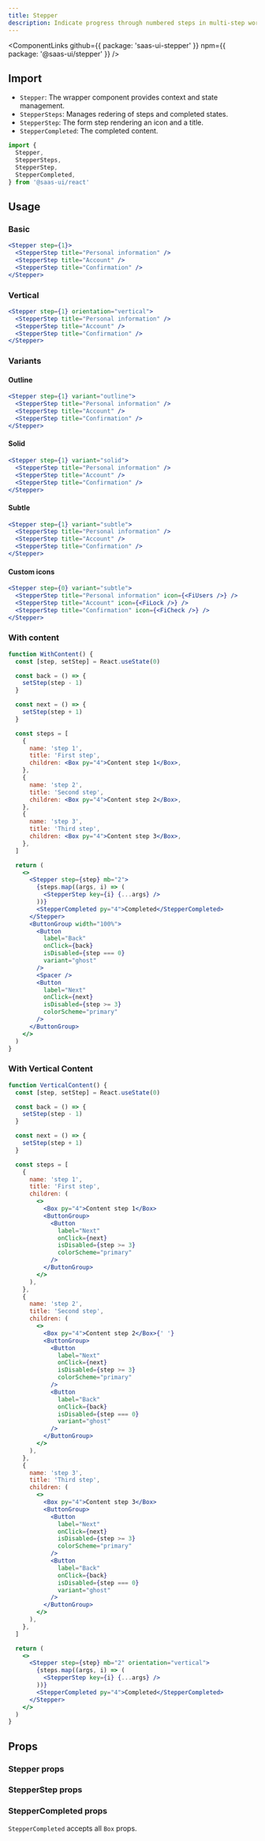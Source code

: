 ```yaml
---
title: Stepper
description: Indicate progress through numbered steps in multi-step workflows.
---
```


<ComponentLinks
  github={{ package: 'saas-ui-stepper' }}
  npm={{ package: '@saas-ui/stepper' }}
/>

## Import

- `Stepper`: The wrapper component provides context and state management.
- `StepperSteps`: Manages redering of steps and completed states.
- `StepperStep`: The form step rendering an icon and a title.
- `StepperCompleted`: The completed content.

```ts
import {
  Stepper,
  StepperSteps,
  StepperStep,
  StepperCompleted,
} from '@saas-ui/react'
```

## Usage

### Basic

```jsx
<Stepper step={1}>
  <StepperStep title="Personal information" />
  <StepperStep title="Account" />
  <StepperStep title="Confirmation" />
</Stepper>
```

### Vertical

```jsx
<Stepper step={1} orientation="vertical">
  <StepperStep title="Personal information" />
  <StepperStep title="Account" />
  <StepperStep title="Confirmation" />
</Stepper>
```

### Variants

#### Outline

```jsx
<Stepper step={1} variant="outline">
  <StepperStep title="Personal information" />
  <StepperStep title="Account" />
  <StepperStep title="Confirmation" />
</Stepper>
```

#### Solid

```jsx
<Stepper step={1} variant="solid">
  <StepperStep title="Personal information" />
  <StepperStep title="Account" />
  <StepperStep title="Confirmation" />
</Stepper>
```

#### Subtle

```jsx
<Stepper step={1} variant="subtle">
  <StepperStep title="Personal information" />
  <StepperStep title="Account" />
  <StepperStep title="Confirmation" />
</Stepper>
```

#### Custom icons

```jsx
<Stepper step={0} variant="subtle">
  <StepperStep title="Personal information" icon={<FiUsers />} />
  <StepperStep title="Account" icon={<FiLock />} />
  <StepperStep title="Confirmation" icon={<FiCheck />} />
</Stepper>
```

### With content

```jsx
function WithContent() {
  const [step, setStep] = React.useState(0)

  const back = () => {
    setStep(step - 1)
  }

  const next = () => {
    setStep(step + 1)
  }

  const steps = [
    {
      name: 'step 1',
      title: 'First step',
      children: <Box py="4">Content step 1</Box>,
    },
    {
      name: 'step 2',
      title: 'Second step',
      children: <Box py="4">Content step 2</Box>,
    },
    {
      name: 'step 3',
      title: 'Third step',
      children: <Box py="4">Content step 3</Box>,
    },
  ]

  return (
    <>
      <Stepper step={step} mb="2">
        {steps.map((args, i) => (
          <StepperStep key={i} {...args} />
        ))}
        <StepperCompleted py="4">Completed</StepperCompleted>
      </Stepper>
      <ButtonGroup width="100%">
        <Button
          label="Back"
          onClick={back}
          isDisabled={step === 0}
          variant="ghost"
        />
        <Spacer />
        <Button
          label="Next"
          onClick={next}
          isDisabled={step >= 3}
          colorScheme="primary"
        />
      </ButtonGroup>
    </>
  )
}
```

### With Vertical Content

```jsx
function VerticalContent() {
  const [step, setStep] = React.useState(0)

  const back = () => {
    setStep(step - 1)
  }

  const next = () => {
    setStep(step + 1)
  }

  const steps = [
    {
      name: 'step 1',
      title: 'First step',
      children: (
        <>
          <Box py="4">Content step 1</Box>
          <ButtonGroup>
            <Button
              label="Next"
              onClick={next}
              isDisabled={step >= 3}
              colorScheme="primary"
            />
          </ButtonGroup>
        </>
      ),
    },
    {
      name: 'step 2',
      title: 'Second step',
      children: (
        <>
          <Box py="4">Content step 2</Box>{' '}
          <ButtonGroup>
            <Button
              label="Next"
              onClick={next}
              isDisabled={step >= 3}
              colorScheme="primary"
            />
            <Button
              label="Back"
              onClick={back}
              isDisabled={step === 0}
              variant="ghost"
            />
          </ButtonGroup>
        </>
      ),
    },
    {
      name: 'step 3',
      title: 'Third step',
      children: (
        <>
          <Box py="4">Content step 3</Box>
          <ButtonGroup>
            <Button
              label="Next"
              onClick={next}
              isDisabled={step >= 3}
              colorScheme="primary"
            />
            <Button
              label="Back"
              onClick={back}
              isDisabled={step === 0}
              variant="ghost"
            />
          </ButtonGroup>
        </>
      ),
    },
  ]

  return (
    <>
      <Stepper step={step} mb="2" orientation="vertical">
        {steps.map((args, i) => (
          <StepperStep key={i} {...args} />
        ))}
        <StepperCompleted py="4">Completed</StepperCompleted>
      </Stepper>
    </>
  )
}
```

## Props

### Stepper props

<PropsTable of="Stepper" />

### StepperStep props

<PropsTable of="StepperStep" />

### StepperCompleted props

`StepperCompleted` accepts all `Box` props.
